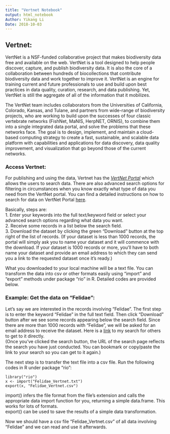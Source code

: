 ```yaml
---
title: "Vertnet Notebook"
output: html_notebook
Author: Yikang Li
Date: 2018-10-03
---
```


## Vertnet:   

VertNet is a NSF-funded collaborative project that makes biodiversity data free and available on the web. VertNet is a tool designed to help people discover, capture, and publish biodiversity data. It is also the core of a collaboration between hundreds of biocollections that contribute biodiversity data and work together to improve it. VertNet is an engine for training current and future professionals to use and build upon best practices in data quality, curation, research, and data publishing. Yet, VertNet is still the aggregate of all of the information that it mobilizes.    

The VertNet team includes collaborators from the Universities of California, Colorado, Kansas, and Tulane, and partners from wide-range of biodiversity projects, who are working to build upon the successes of four classic vertebrate networks (FishNet, MaNIS, HerpNET, ORNIS), to combine them into a single integrated data portal, and solve the problems that these networks face. The goal is to design, implement, and maintain a cloud-based computing strategy to create a fast, sustainable, and scalable data platform with capabilities and applications for data discovery, data quality improvement, and visualization that go beyond those of the current networks.   

### Access Vertnet:  

For publishing and using the data, Vertnet has the [*VertNet Portal*](http://portal.vertnet.org/search) which allows the users to search data. There are also advanced search options for filtering in circumstances when you know exactly what type of data you need from the VertNet portal. You can find a detailed instructions on how to search for data on VertNet Portal [here](http://vertnet.org/resources/advancedsearchoptionsguide.html).  

Basically, steps are:   
1. Enter your keywords into the full text/keyword field or select your advanced search options regarding what data you want.  
2. Receive some records in a list below the search field.  
3. Download the dataset by clicking the green "Download" button at the top right of the list of records. (If your dataset is less than 1000 records, the portal will simply ask you to name your dataset and it will commence with the download. If your dataset is 1000 records or more, you'll have to both name your dataset and provide an email address to which they can send you a link to the requested dataset once it's ready.)   

What you downloaded to your local machine will be a text file. You can transform the data into csv or other formats easily using "import" and "export" methods under package "rio" in R. Detailed codes are provided below.

### Example: Get the data on "Felidae":
Let's say we are interested in the records involving "Felidae". The first step is to enter the keyword "Felidae" in the full text field. Then click "Download" button after we see some records appearing below the search field. Since there are more than 1000 records with "Felidae", we will be asked for an email address to receive the dataset. Here is a [link](http://portal.vertnet.org/search?q=FelidaeFamily) to my search for others to get to it directly.  
(Once you've clicked the search button, the URL of the search page reflects the search you have just conducted. You can bookmark or copy/paste the link to your search so you can get to it again.)

The next step is to transfer the text file into a csv file. Run the following codes in R under package "rio":
```{}
library("rio")
x <- import("Felidae_Vertnet.txt")
export(x, "Felidae_Vertnet.csv")
```
import() infers the file format from the file's extension and calls the appropriate data import function for you, returning a simple data.frame. This works for lots of formats.   
export() can be used to save the results of a simple data transformation.  

Now we should have a csv file "Felidae_Vertnet.csv" of all data involving "Felidae" and we can read and use it afterwards.  





